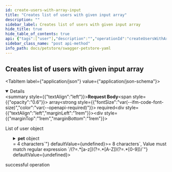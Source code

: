 ```yaml
---
id: create-users-with-array-input
title: "Creates list of users with given input array"
description: ""
sidebar_label: Creates list of users with given input array
hide_title: true
hide_table_of_contents: true
api: {"tags":["user"],"description":"","operationId":"createUsersWithArrayInput","responses":{"default":{"description":"successful operation"}},"requestBody":{"content":{"application/json":{"schema":{"type":"array","items":{"type":"object","properties":{"id":{"type":"integer","format":"int64","readOnly":true},"pet":{"oneOf":[{"title":"pet","type":"object","required":["name","photoUrls"],"discriminator":{"propertyName":"petType","mapping":{"cat":{"title":"cat","description":"A representation of a cat","allOf":["circular(pet)",{"type":"object","properties":{"huntingSkill":{"type":"string","description":"The measured skill for hunting","default":"lazy","example":"adventurous","enum":["clueless","lazy","adventurous","aggressive"]}},"required":["huntingSkill"]}]},"dog":{"title":"dog","description":"A representation of a dog","allOf":["circular(pet)",{"type":"object","properties":{"packSize":{"type":"integer","format":"int32","description":"The size of the pack the dog is from","default":1,"minimum":1}},"required":["packSize"]}]},"bee":{"title":"bee","description":"A representation of a honey bee","allOf":["circular(pet)",{"type":"object","properties":{"honeyPerDay":{"type":"number","description":"Average amount of honey produced per day in ounces","example":3.14,"multipleOf":0.01}},"required":["honeyPerDay"]}]}}},"properties":{"id":{"externalDocs":{"description":"Find more info here","url":"https://example.com"},"description":"Pet ID","allOf":[{"type":"integer","format":"int64","readOnly":true}]},"category":{"description":"Categories this pet belongs to","allOf":[{"type":"object","properties":{"id":{"description":"Category ID","allOf":[{"type":"integer","format":"int64","readOnly":true}]},"name":{"description":"Category name","type":"string","minLength":1},"sub":{"description":"Test Sub Category","type":"object","properties":{"prop1":{"type":"string","description":"Dumb Property"}}}},"xml":{"name":"Category"}}]},"name":{"description":"The name given to a pet","type":"string","example":"Guru"},"photoUrls":{"description":"The list of URL to a cute photos featuring pet","type":"array","maxItems":20,"xml":{"name":"photoUrl","wrapped":true},"items":{"type":"string","format":"url"}},"friend":{"allOf":["circular(pet)"]},"tags":{"description":"Tags attached to the pet","type":"array","minItems":1,"xml":{"name":"tag","wrapped":true},"items":{"title":"tag","type":"object","properties":{"id":{"description":"Tag ID","allOf":[{"type":"integer","format":"int64","readOnly":true}]},"name":{"description":"Tag name","type":"string","minLength":1}},"xml":{"name":"Tag"}}},"status":{"type":"string","description":"Pet status in the store","enum":["available","pending","sold"]},"petType":{"description":"Type of a pet","type":"string","oneOf":[{"title":"cat","description":"A representation of a cat","allOf":["circular(pet)",{"type":"object","properties":{"huntingSkill":{"type":"string","description":"The measured skill for hunting","default":"lazy","example":"adventurous","enum":["clueless","lazy","adventurous","aggressive"]}},"required":["huntingSkill"]}]},{"title":"dog","description":"A representation of a dog","allOf":["circular(pet)",{"type":"object","properties":{"packSize":{"type":"integer","format":"int32","description":"The size of the pack the dog is from","default":1,"minimum":1}},"required":["packSize"]}]},{"title":"bee","description":"A representation of a honey bee","allOf":["circular(pet)",{"type":"object","properties":{"honeyPerDay":{"type":"number","description":"Average amount of honey produced per day in ounces","example":3.14,"multipleOf":0.01}},"required":["honeyPerDay"]}]}]}},"xml":{"name":"Pet"}},{"title":"tag","type":"object","properties":{"id":{"description":"Tag ID","allOf":[{"type":"integer","format":"int64","readOnly":true}]},"name":{"description":"Tag name","type":"string","minLength":1}},"xml":{"name":"Tag"}}]},"username":{"description":"User supplied username","type":"string","minLength":4,"example":"John78"},"firstName":{"description":"User first name","type":"string","minLength":1,"example":"John"},"lastName":{"description":"User last name","type":"string","minLength":1,"example":"Smith"},"email":{"description":"User email address","type":"string","format":"email","example":"john.smith@example.com"},"password":{"type":"string","description":"User password, MUST contain a mix of upper and lower case letters, as well as digits","format":"password","minLength":8,"pattern":"/(?=.*[a-z])(?=.*[A-Z])(?=.*[0-9])/","example":"drowssaP123"},"phone":{"description":"User phone number in international format","type":"string","pattern":"/^\\+(?:[0-9]-?){6,14}[0-9]$/","example":"+1-202-555-0192"},"userStatus":{"description":"User status","type":"integer","format":"int32"}},"xml":{"name":"User"}}}}},"description":"List of user object","required":true},"method":"post","path":"/user/createWithArray","servers":[{"url":"https://petstore.swagger.io/v2","description":"Default server"},{"url":"https://petstore.swagger.io/sandbox","description":"Sandbox server"}],"securitySchemes":{"petstore_auth":{"description":"Get access to data while protecting your account credentials.\nOAuth2 is also a safer and more secure way to give you access.\n","type":"oauth2","flows":{"implicit":{"authorizationUrl":"http://petstore.swagger.io/api/oauth/dialog","scopes":{"write:pets":"modify pets in your account","read:pets":"read your pets"}}}},"api_key":{"description":"For this sample, you can use the api key `special-key` to test the authorization filters.\n","type":"apiKey","name":"api_key","in":"header"}},"jsonRequestBodyExample":[{"pet":{"category":{"name":"string","sub":{"prop1":"string"}},"name":"Guru","photoUrls":["string"],"friend":{},"tags":[{"name":"string"}],"status":"available","petType":{"huntingSkill":"adventurous"}},"username":"John78","firstName":"John","lastName":"Smith","email":"john.smith@example.com","password":"drowssaP123","phone":"+1-202-555-0192","userStatus":0}],"info":{"description":"This is a sample server Petstore server.\nYou can find out more about Swagger at\n[http://swagger.io](http://swagger.io) or on [irc.freenode.net, #swagger](http://swagger.io/irc/).\nFor this sample, you can use the api key `special-key` to test the authorization filters.\n\n## Introduction\nThis API is documented in **OpenAPI format** and is based on\n[Petstore sample](http://petstore.swagger.io/) provided by [swagger.io](http://swagger.io) team.\nIt was **extended** to illustrate features of [generator-openapi-repo](https://github.com/Rebilly/generator-openapi-repo)\ntool and [ReDoc](https://github.com/Redocly/redoc) documentation. In addition to standard\nOpenAPI syntax we use a few [vendor extensions](https://github.com/Redocly/redoc/blob/master/docs/redoc-vendor-extensions.md).\n\n## OpenAPI Specification\nThis API is documented in **OpenAPI format** and is based on\n[Petstore sample](http://petstore.swagger.io/) provided by [swagger.io](http://swagger.io) team.\nIt was **extended** to illustrate features of [generator-openapi-repo](https://github.com/Rebilly/generator-openapi-repo)\ntool and [ReDoc](https://github.com/Redocly/redoc) documentation. In addition to standard\nOpenAPI syntax we use a few [vendor extensions](https://github.com/Redocly/redoc/blob/master/docs/redoc-vendor-extensions.md).\n\n## Cross-Origin Resource Sharing\nThis API features Cross-Origin Resource Sharing (CORS) implemented in compliance with  [W3C spec](https://www.w3.org/TR/cors/).\nAnd that allows cross-domain communication from the browser.\nAll responses have a wildcard same-origin which makes them completely public and accessible to everyone, including any code on any site.\n\n## Authentication\n\nPetstore offers two forms of authentication:\n  - API Key\n  - OAuth2\nOAuth2 - an open protocol to allow secure authorization in a simple\nand standard method from web, mobile and desktop applications.\n","version":"2.0.0","title":"Swagger Petstore YAML","termsOfService":"http://swagger.io/terms/","contact":{"name":"API Support","email":"apiteam@swagger.io","url":"https://github.com/Redocly/redoc"},"x-logo":{"url":"https://redocly.github.io/redoc/petstore-logo.png","altText":"Petstore logo"},"license":{"name":"Apache 2.0","url":"http://www.apache.org/licenses/LICENSE-2.0.html"}},"postman":{"name":"Creates list of users with given input array","description":{"content":"","type":"text/plain"},"url":{"path":["user","createWithArray"],"host":["{{baseUrl}}"],"query":[],"variable":[]},"header":[{"key":"Content-Type","value":"application/json"}],"method":"POST","body":{"mode":"raw","raw":"\"\"","options":{"raw":{"language":"json"}}}}}
sidebar_class_name: "post api-method"
info_path: docs/petstore/swagger-petstore-yaml
---
```



## Creates list of users with given input array

<MimeTabs><TabItem label={"application/json"} value={"application/json-schema"}><details style={{}} data-collapsed={false} open={true}><summary style={{"textAlign":"left"}}><strong>Request Body</strong><span style={{"opacity":"0.6"}}> array</span><strong style={{"fontSize":"var(--ifm-code-font-size)","color":"var(--openapi-required)"}}> required</strong></summary><div style={{"textAlign":"left","marginLeft":"1rem"}}><div style={{"marginTop":"1rem","marginBottom":"1rem"}}>

List of user object

</div></div><ul style={{"marginLeft":"1rem"}}><SchemaItem collapsible={true} className={"schemaItem"}><details style={{}}><summary style={{}}><strong>pet</strong><span style={{"opacity":"0.6"}}> object</span></summary><div style={{"marginLeft":"1rem"}}><div><div><span className={"badge badge--info"}>oneOf</span><SchemaTabs><TabItem label={"pet"} value={"0-item-properties"}><SchemaItem collapsible={true} className={"schemaItem"}><details style={{}}><summary style={{}}><strong>category</strong><span style={{"opacity":"0.6"}}> Category</span></summary><div style={{"marginLeft":"1rem"}}><SchemaItem collapsible={false} name={"name"} required={false} schemaDescription={"Category name"} schemaName={"string"} qualifierMessage={"**Possible values:** `non-empty`"} defaultValue={undefined}></SchemaItem><SchemaItem collapsible={true} className={"schemaItem"}><details style={{}}><summary style={{}}><strong>sub</strong><span style={{"opacity":"0.6"}}> object</span></summary><div style={{"marginLeft":"1rem"}}><div style={{"marginTop":".5rem","marginBottom":".5rem"}}>

Test Sub Category

</div><SchemaItem collapsible={false} name={"prop1"} required={false} schemaDescription={"Dumb Property"} schemaName={"string"} qualifierMessage={undefined} defaultValue={undefined}></SchemaItem></div></details></SchemaItem></div></details></SchemaItem><SchemaItem collapsible={false} name={"name"} required={true} schemaDescription={"The name given to a pet"} schemaName={"string"} qualifierMessage={undefined} defaultValue={undefined}></SchemaItem><SchemaItem collapsible={false} name={"photoUrls"} required={true} schemaDescription={"The list of URL to a cute photos featuring pet"} schemaName={"url[]"} qualifierMessage={"**Possible values:** `<= 20`"} defaultValue={undefined}></SchemaItem><SchemaItem collapsible={false} name={"friend"} required={false} schemaDescription={undefined} schemaName={"circular(pet)"} qualifierMessage={undefined} defaultValue={undefined}></SchemaItem><SchemaItem collapsible={true} className={"schemaItem"}><details style={{}}><summary style={{}}><strong>tags</strong><span style={{"opacity":"0.6"}}> Tag[]</span></summary><div style={{"marginLeft":"1rem"}}><div style={{"marginTop":".5rem","marginBottom":".5rem"}}>

**Possible values:** `&gt;= 1`

</div><div style={{"marginTop":".5rem","marginBottom":".5rem"}}>

Tags attached to the pet

</div><SchemaItem collapsible={false} name={"name"} required={false} schemaDescription={"Tag name"} schemaName={"string"} qualifierMessage={"**Possible values:** `non-empty`"} defaultValue={undefined}></SchemaItem></div></details></SchemaItem><SchemaItem collapsible={false} name={"status"} required={false} schemaDescription={"Pet status in the store"} schemaName={"string"} qualifierMessage={"**Possible values:** [`available`, `pending`, `sold`]"} defaultValue={undefined}></SchemaItem><div className={"discriminatorItem"}><div><strong style={{"paddingLeft":"1rem"}}>petType</strong><span style={{"opacity":"0.6"}}> string</span><div style={{"paddingLeft":"1rem"}}>

**Possible values:** [`cat`, `dog`, `bee`]

</div><div style={{"paddingLeft":"1rem"}}>

Type of a pet

</div><DiscriminatorTabs><TabItem label={"cat"} value={"0-item-discriminator"}><div style={{"marginLeft":"-4px"}}><SchemaItem collapsible={false} name={"huntingSkill"} required={true} schemaDescription={"The measured skill for hunting"} schemaName={"string"} qualifierMessage={"**Possible values:** [`clueless`, `lazy`, `adventurous`, `aggressive`]"} defaultValue={"lazy"}></SchemaItem></div></TabItem><TabItem label={"dog"} value={"1-item-discriminator"}><div style={{"marginLeft":"-4px"}}><SchemaItem collapsible={false} name={"packSize"} required={true} schemaDescription={"The size of the pack the dog is from"} schemaName={"int32"} qualifierMessage={"**Possible values:** `>= 1`"} defaultValue={1}></SchemaItem></div></TabItem><TabItem label={"bee"} value={"2-item-discriminator"}><div style={{"marginLeft":"-4px"}}><SchemaItem collapsible={false} name={"honeyPerDay"} required={true} schemaDescription={"Average amount of honey produced per day in ounces"} schemaName={"number"} qualifierMessage={undefined} defaultValue={undefined}></SchemaItem></div></TabItem></DiscriminatorTabs></div></div></TabItem><TabItem label={"tag"} value={"1-item-properties"}><SchemaItem collapsible={false} name={"name"} required={false} schemaDescription={"Tag name"} schemaName={"string"} qualifierMessage={"**Possible values:** `non-empty`"} defaultValue={undefined}></SchemaItem></TabItem></SchemaTabs></div></div></div></details></SchemaItem><SchemaItem collapsible={false} name={"username"} required={false} schemaDescription={"User supplied username"} schemaName={"string"} qualifierMessage={"**Possible values:** `>= 4 characters`"} defaultValue={undefined}></SchemaItem><SchemaItem collapsible={false} name={"firstName"} required={false} schemaDescription={"User first name"} schemaName={"string"} qualifierMessage={"**Possible values:** `non-empty`"} defaultValue={undefined}></SchemaItem><SchemaItem collapsible={false} name={"lastName"} required={false} schemaDescription={"User last name"} schemaName={"string"} qualifierMessage={"**Possible values:** `non-empty`"} defaultValue={undefined}></SchemaItem><SchemaItem collapsible={false} name={"email"} required={false} schemaDescription={"User email address"} schemaName={"email"} qualifierMessage={undefined} defaultValue={undefined}></SchemaItem><SchemaItem collapsible={false} name={"password"} required={false} schemaDescription={"User password, MUST contain a mix of upper and lower case letters, as well as digits"} schemaName={"password"} qualifierMessage={"**Possible values:** `>= 8 characters`, Value must match regular expression `/(?=.*[a-z])(?=.*[A-Z])(?=.*[0-9])/`"} defaultValue={undefined}></SchemaItem><SchemaItem collapsible={false} name={"phone"} required={false} schemaDescription={"User phone number in international format"} schemaName={"string"} qualifierMessage={"**Possible values:** Value must match regular expression `/^\\+(?:[0-9]-?){6,14}[0-9]$/`"} defaultValue={undefined}></SchemaItem><SchemaItem collapsible={false} name={"userStatus"} required={false} schemaDescription={"User status"} schemaName={"int32"} qualifierMessage={undefined} defaultValue={undefined}></SchemaItem></ul></details></TabItem></MimeTabs><div><ApiTabs><TabItem label={"default"} value={"default"}><div>

successful operation

</div><div></div></TabItem></ApiTabs></div>
      